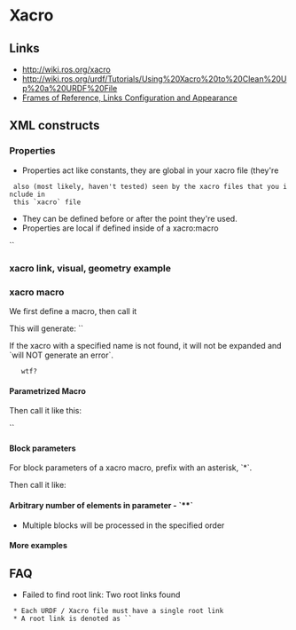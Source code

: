 = Xacro =

== Links ==

* http://wiki.ros.org/xacro
* http://wiki.ros.org/urdf/Tutorials/Using%20Xacro%20to%20Clean%20Up%20a%20URDF%20File
* [[https://answers.ros.org/question/140061/urdf-and-frames-of-reference/?answer=140141#post-id-140141|Frames of Reference, Links Configuration and Appearance]]

== XML constructs ==

=== Properties ===

* Properties act like constants, they are global in your xacro file (they're
  also (most likely, haven't tested) seen by the xacro files that you include in
  this `xacro` file
* They can be defined before or after the point they're used.
* Properties are local if defined inside of a xacro:macro

`<xacro:property name="width" value="0.2" />`

=== xacro link, visual, geometry example ===

{{{xml
<xacro:property name="width" value="0.2" />
<xacro:property name="bodylen" value="0.6" />
<link name="base_link">
    <visual>
        <geometry>
            <cylinder radius="${width}" length="${bodylen}"/>
        </geometry>
        <material name="blue"/>
    </visual>
    <collision>
        <geometry>
            <cylinder radius="${width}" length="${bodylen}"/>
        </geometry>
    </collision>
</link>
}}}

=== xacro macro ===

We first define a macro, then call it

{{{xml
<xacro:macro name="default_origin">
    <origin xyz="0 0 0" rpy="0 0 0"/>
</xacro:macro>
<xacro:default_origin />
}}}

This will generate: `<origin rpy="0 0 0" xyz="0 0 0"/>`

If the xacro with a specified name is not found, it will not be expanded and
`will NOT generate an error`.

    wtf?


==== Parametrized Macro ====

{{{xml
<xacro:macro name="default_inertial" params="mass">
    <inertial>
            <mass value="${mass}" />
            <inertia ixx="1.0" ixy="0.0" ixz="0.0"
                    iyy="1.0" iyz="0.0"
                    izz="1.0" />
    </inertial>
</xacro:macro>
}}}


Then call it like this:

`<xacro:default_inertial mass="10"/>`

==== Block parameters ====

For block parameters of a xacro macro, prefix with an asterisk, `*`.

{{{xml
<xacro:macro name="blue_shape" params="name *shape">
    <link name="${name}">
        <visual>
            <geometry>
                <xacro:insert_block name="shape" />
            </geometry>
            <material name="blue"/>
        </visual>
        <collision>
            <geometry>
                <xacro:insert_block name="shape" />
            </geometry>
        </collision>
    </link>
</xacro:macro>
}}}

Then call it like:

{{{xml
<xacro:blue_shape name="base_link">
    <cylinder radius=".42" length=".01" />
</xacro:blue_shape>
}}}


==== Arbitrary number of elements in parameter - `**` ====
{{{xml
<xacro:macro name="pr2_caster" params="suffix *origin **content **anothercontent">
  <joint name="caster_${suffix}_joint">
    <axis xyz="0 0 1" />
  </joint>
  <link name="caster_${suffix}">
    <xacro:insert_block name="origin" />
    <xacro:insert_block name="content" />
    <xacro:insert_block name="anothercontent" />
  </link>
</xacro:macro>

<xacro:pr2_caster suffix="front_left">
  <pose xyz="0 1 0" rpy="0 0 0" />
  <container>
    <color name="yellow"/>
    <mass>0.1</mass>
  </container>
  <another>
    <inertial>
      <origin xyz="0 0 0.5" rpy="0 0 0"/>
      <mass value="1"/>
      <inertia ixx="100"  ixy="0"  ixz="0" iyy="100" iyz="0" izz="100" />
    </inertial>
  </another>
</xacro:pr2_caster>
}}}

* Multiple blocks will be processed in the specified order


==== More examples ====

{{{xml
<xacro:macro name="pr2_arm" params="suffix parent reflect">
  <pr2_upperarm suffix="${suffix}" reflect="${reflect}" parent="${parent}" />
  <pr2_forearm suffix="${suffix}" reflect="${reflect}" parent="elbow_flex_${suffix}" />
</xacro:macro>

<xacro:pr2_arm suffix="left" reflect="1" parent="torso" />
<xacro:pr2_arm suffix="right" reflect="-1" parent="torso" />
}}}


== FAQ ==

* Failed to find root link: Two root links found 
  * Each URDF / Xacro file must have a single root link
  * A root link is denoted as `<link name="base_footprint"/>`
